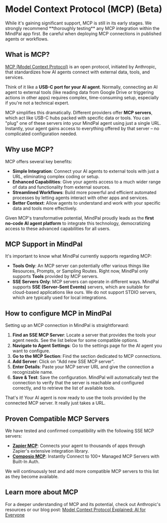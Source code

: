 # Model Context Protocol (MCP) (Beta)


<Callout emoji="💡" type="warning">
  While it's gaining significant support, MCP is still in its early stages. We
  strongly recommend **thoroughly testing** any MCP integration within the
  MindPal app first. Be careful when deploying MCP connections in published
  agents or workflows.
</Callout>

## What is MCP?

[MCP (Model Context Protocol)](https://modelcontextprotocol.io/) is an open protocol, initiated by Anthropic, that standardizes how AI agents connect with external data, tools, and services.

Think of it like a **USB-C port for your AI agent**. Normally, connecting an AI agent to external tools (like reading data from Google Drive or triggering actions in other apps) requires complex, time-consuming setup, especially if you're not a technical expert.

MCP simplifies this dramatically. Different providers offer **MCP servers**, which act like USB-C hubs packed with specific data or tools. You can "plug" one of these servers into your MindPal agent using just a single URL. Instantly, your agent gains access to everything offered by that server – no complicated configuration needed.

## Why use MCP?

MCP offers several key benefits:

- **Simple Integration**: Connect your AI agents to external tools with just a URL, eliminating complex coding or setup.
- **Enhanced Capabilities**: Give your agents access to a much wider range of data and functionality from external sources.
- **Streamlined Workflows**: Build more powerful and efficient automated processes by letting agents interact with other apps and services.
- **Better Context**: Allow agents to understand and work with your specific data and tools more effectively.

Given MCP's transformative potential, MindPal proudly leads as the **first no-code AI agent platform** to integrate this technology, democratizing access to these advanced capabilities for all users.

## MCP Support in MindPal

It's important to know what MindPal currently supports regarding MCP:

- **Tools Only**: An MCP server can potentially offer various things like Resources, Prompts, or Sampling Routes. Right now, MindPal only supports **Tools** provided by MCP servers.
- **SSE Servers Only**: MCP servers can operate in different ways. MindPal supports **SSE (Server-Sent Events)** servers, which are suitable for cloud-based applications like ours. We do not support STDIO servers, which are typically used for local integrations.

## How to configure MCP in MindPal

Setting up an MCP connection in MindPal is straightforward:

1.  **Find an SSE MCP Server**: Locate a server that provides the tools your agent needs. See the list below for some compatible options.
2.  **Navigate to Agent Settings**: Go to the settings page for the AI agent you want to configure.
3.  **Go to the MCP Section**: Find the section dedicated to MCP connections.
4.  **Add Server**: Click on "Add new SSE MCP server".
5.  **Enter Details**: Paste your MCP server URL and give the connection a recognizable name.
6.  **Save & Test**: Save the configuration. MindPal will automatically test the connection to verify that the server is reachable and configured correctly, and to retrieve the list of available tools.

That's it! Your AI agent is now ready to use the tools provided by the connected MCP server. It really just takes a URL.

## Proven Compatible MCP Servers

We have tested and confirmed compatibility with the following SSE MCP servers:

- **[Zapier MCP](https://zapier.com/mcp)**: Connects your agent to thousands of apps through Zapier's extensive integration library.
- **[Composio MCP](https://mcp.composio.dev)**: Instantly Connect to 100+ Managed MCP Servers with Built-In Auth.

We will continuously test and add more compatible MCP servers to this list as they become available.

## Learn more about MCP

For a deeper understanding of MCP and its potential, check out Anthropic's resources or our blog post: [Model Context Protocol Explained: AI for Everyone](https://mindpal.space/blog/model-context-protocol-explained-ai-for-everyone)

